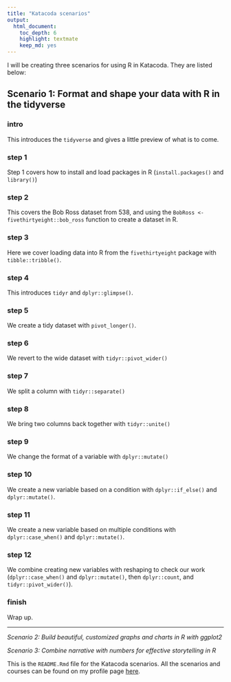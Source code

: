 ```yaml
---
title: "Katacoda scenarios"
output: 
  html_document: 
    toc_depth: 6
    highlight: textmate
    keep_md: yes
---
```


I will be creating three scenarios for using R in Katacoda. They are listed below:

## Scenario 1: Format and shape your data with R in the tidyverse

### intro 

This introduces the `tidyverse` and gives a little preview of what is to come. 

### step 1

Step 1 covers how to install and load packages in R (`install.packages()` and `library()`)

### step 2

This covers the Bob Ross dataset from 538, and using the `BobRoss <- fivethirtyeight::bob_ross` function to create a dataset in R. 

### step 3

Here we cover loading data into R from the `fivethirtyeight` package with `tibble::tribble()`.

### step 4

This introduces `tidyr` and `dplyr::glimpse()`. 

### step 5

We create a tidy dataset with `pivot_longer()`.

### step 6

We revert to the wide dataset with `tidyr::pivot_wider()`

### step 7

We split a column with `tidyr::separate()`

### step 8

We bring two columns back together with `tidyr::unite()`

### step 9

We change the format of a variable with `dplyr::mutate()`

### step 10

We create a new variable based on a condition with `dplyr::if_else()` and `dplyr::mutate()`.

### step 11

We create a new variable based on multiple conditions with `dplyr::case_when()` and `dplyr::mutate()`. 

### step 12

We combine creating new variables with reshaping to check our work (`dplyr::case_when()` and `dplyr::mutate()`, then `dplyr::count`, and `tidyr::pivot_wider()`).

### finish

Wrap up. 

***

*Scenario 2: Build beautiful, customized graphs and charts in R with ggplot2*

*Scenario 3: Combine narrative with numbers for effective storytelling in R*

This is the `README.Rmd` file for the Katacoda scenarios. All the scenarios and courses can be found on my profile page [here](https://katacoda.com/mjfrigaard).

